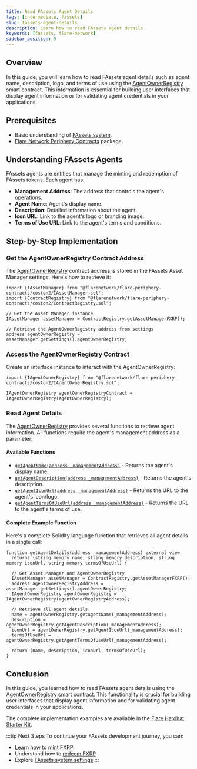 ```yaml
---
title: Read FAssets Agent Details
tags: [intermediate, fassets]
slug: fassets-agent-details
description: Learn how to read FAssets agent details
keywords: [fassets, flare-network]
sidebar_position: 9
---
```



## Overview

In this guide, you will learn how to read FAssets agent details such as agent name, description, logo, and terms of use using the [AgentOwnerRegistry](fassets/reference/IAgentOwnerRegistry) smart contract.
This information is essential for building user interfaces that display agent information or for validating agent credentials in your applications.

## Prerequisites

- Basic understanding of [FAssets system](/fassets/overview).
- [Flare Network Periphery Contracts](https://www.npmjs.com/package/@flarenetwork/flare-periphery-contracts) package.

## Understanding FAssets Agents

FAssets agents are entities that manage the minting and redemption of FAssets tokens. Each agent has:

- **Management Address**: The address that controls the agent's operations.
- **Agent Name**: Agent's display name.
- **Description**: Detailed information about the agent.
- **Icon URL**: Link to the agent's logo or branding image.
- **Terms of Use URL**: Link to the agent's terms and conditions.

## Step-by-Step Implementation

### Get the AgentOwnerRegistry Contract Address

The [AgentOwnerRegistry](/fassets/reference/IAgentOwnerRegistry) contract address is stored in the FAssets Asset Manager settings.
Here's how to retrieve it:

```solidity
import {IAssetManager} from "@flarenetwork/flare-periphery-contracts/coston2/IAssetManager.sol";
import {ContractRegistry} from "@flarenetwork/flare-periphery-contracts/coston2/ContractRegistry.sol";

// Get the Asset Manager instance
IAssetManager assetManager = ContractRegistry.getAssetManagerFXRP();

// Retrieve the AgentOwnerRegistry address from settings
address agentOwnerRegistry = assetManager.getSettings().agentOwnerRegistry;
```

### Access the AgentOwnerRegistry Contract

Create an interface instance to interact with the AgentOwnerRegistry:

```solidity
import {IAgentOwnerRegistry} from "@flarenetwork/flare-periphery-contracts/coston2/IAgentOwnerRegistry.sol";

IAgentOwnerRegistry agentOwnerRegistryContract = IAgentOwnerRegistry(agentOwnerRegistry);
```

### Read Agent Details

The [AgentOwnerRegistry](/fassets/reference/IAgentOwnerRegistry) provides several functions to retrieve agent information.
All functions require the agent's management address as a parameter:

#### Available Functions

- [`getAgentName(address _managementAddress)`](/fassets/reference/IAgentOwnerRegistry#getagentname) - Returns the agent's display name.
- [`getAgentDescription(address _managementAddress)`](/fassets/reference/IAgentOwnerRegistry#getDescription) - Returns the agent's description.
- [`getAgentIconUrl(address _managementAddress)`](/fassets/reference/IAgentOwnerRegistry#getagenticonurl) - Returns the URL to the agent's icon/logo.
- [`getAgentTermsOfUseUrl(address _managementAddress)`](/fassets/reference/IAgentOwnerRegistry#getagenttermsofuseurl) - Returns the URL to the agent's terms of use.

#### Complete Example Function

Here's a complete Solidity language function that retrieves all agent details in a single call:

```solidity
function getAgentDetails(address _managementAddress) external view
  returns (string memory name, string memory description, string memory iconUrl, string memory termsOfUseUrl) {

  // Get Asset Manager and AgentOwnerRegistry
  IAssetManager assetManager = ContractRegistry.getAssetManagerFXRP();
  address agentOwnerRegistryAddress = assetManager.getSettings().agentOwnerRegistry;
  IAgentOwnerRegistry agentOwnerRegistry = IAgentOwnerRegistry(agentOwnerRegistryAddress);

  // Retrieve all agent details
  name = agentOwnerRegistry.getAgentName(_managementAddress);
  description = agentOwnerRegistry.getAgentDescription(_managementAddress);
  iconUrl = agentOwnerRegistry.getAgentIconUrl(_managementAddress);
  termsOfUseUrl = agentOwnerRegistry.getAgentTermsOfUseUrl(_managementAddress);

  return (name, description, iconUrl, termsOfUseUrl);
}
```

## Conclusion

In this guide, you learned how to read FAssets agent details using the [AgentOwnerRegistry](/fassets/reference/IAgentOwnerRegistry) smart contract.
This functionality is crucial for building user interfaces that display agent information and for validating agent credentials in your applications.

The complete implementation examples are available in the [Flare Hardhat Starter Kit](/network/guides/hardhat-foundry-starter-kit).

:::tip Next Steps
To continue your FAssets development journey, you can:

- Learn how to [mint FXRP](/fassets/developer-guides/fassets-mint)
- Understand how to [redeem FXRP](/fassets/developer-guides/fassets-redeem)
- Explore [FAssets system settings](/fassets/operational-parameters)
  :::
